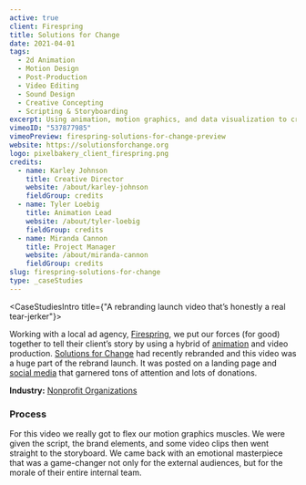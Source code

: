 ```yaml
---
active: true
client: Firespring
title: Solutions for Change
date: 2021-04-01
tags:
  - 2d Animation
  - Motion Design
  - Post-Production
  - Video Editing
  - Sound Design
  - Creative Concepting
  - Scripting & Storyboarding
excerpt: Using animation, motion graphics, and data visualization to create an explainer video that encourages action to combat homelessness.
vimeoID: "537877985"
vimeoPreview: firespring-solutions-for-change-preview
website: https://solutionsforchange.org
logo: pixelbakery_client_firespring.png
credits:
  - name: Karley Johnson
    title: Creative Director
    website: /about/karley-johnson
    fieldGroup: credits
  - name: Tyler Loebig
    title: Animation Lead
    website: /about/tyler-loebig
    fieldGroup: credits
  - name: Miranda Cannon
    title: Project Manager
    website: /about/miranda-cannon
    fieldGroup: credits
slug: firespring-solutions-for-change
type: _caseStudies
---
```


<CaseStudiesIntro title={"A rebranding launch video that’s honestly a real tear-jerker"}>

Working with a local ad agency, [Firespring](https://firespring.com), we put our forces (for good) together to tell their client’s story by using a hybrid of [animation](/services/animation) and video production. [Solutions for Change](https://solutionsforchange.org) had recently rebranded and this video was a huge part of the rebrand launch. It was posted on a landing page and [social media](/services/social-media) that garnered tons of attention and lots of donations. 

**Industry:** [Nonprofit Organizations](/industries/nonprofit-video)

### Process
For this video we really got to flex our motion graphics muscles. We were given the script, the brand elements, and some video clips then went straight to the storyboard. We came back with an emotional masterpiece that was a game-changer not only for the external audiences, but for the morale of their entire internal team.

</CaseStudiesIntro>
